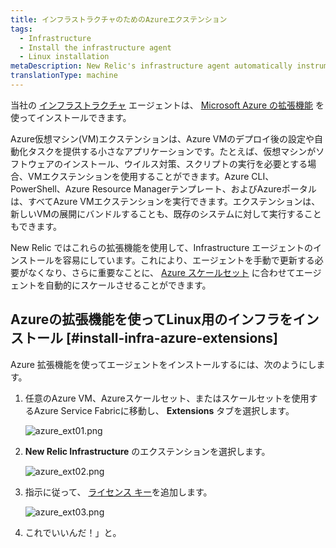 ```yaml
---
title: インフラストラクチャのためのAzureエクステンション
tags:
  - Infrastructure
  - Install the infrastructure agent
  - Linux installation
metaDescription: New Relic's infrastructure agent automatically instruments Docker to collect container metrics and metadata.
translationType: machine
---
```





当社の [インフラストラクチャ](/docs/welcome-new-relic-infrastructure) エージェントは、 [Microsoft Azure の拡張機能](https://docs.microsoft.com/en-us/azure/virtual-machines/extensions/overview) を使ってインストールできます。

<CollapserGroup>
  <Collapser
    id="what-is-extension"
    title="Azureエクステンションとは？"
  >
    Azure仮想マシン(VM)エクステンションは、Azure VMのデプロイ後の設定や自動化タスクを提供する小さなアプリケーションです。たとえば、仮想マシンがソフトウェアのインストール、ウイルス対策、スクリプトの実行を必要とする場合、VMエクステンションを使用することができます。Azure CLI、PowerShell、Azure Resource Managerテンプレート、およびAzureポータルは、すべてAzure VMエクステンションを実行できます。エクステンションは、新しいVMの展開にバンドルすることも、既存のシステムに対して実行することもできます。
  </Collapser>
</CollapserGroup>

New Relic ではこれらの拡張機能を使用して、Infrastructure エージェントのインストールを容易にしています。これにより、エージェントを手動で更新する必要がなくなり、さらに重要なことに、 [Azure スケールセット](https://docs.microsoft.com/en-us/azure/virtual-machine-scale-sets/overview) に合わせてエージェントを自動的にスケールさせることができます。

## Azureの拡張機能を使ってLinux用のインフラをインストール [#install-infra-azure-extensions]

Azure 拡張機能を使ってエージェントをインストールするには、次のようにします。

1. 任意のAzure VM、Azureスケールセット、またはスケールセットを使用するAzure Service Fabricに移動し、 **Extensions** タブを選択します。

   <img
     title="azure_ext01.png"
     alt="azure_ext01.png"
     src={infrastructureAzureExtensionsTab}
   />

2. **New Relic Infrastructure** のエクステンションを選択します。

   <img
     title="azure_ext02.png"
     alt="azure_ext02.png"
     src={infrastructureAzureNrInfrastructureExtension}
   />

3. 指示に従って、 [ライセンス キー](/docs/apis/intro-apis/new-relic-api-keys/#license-key)を追加します。

   <img
     title="azure_ext03.png"
     alt="azure_ext03.png"
     src={infrastructureAzureNrLicenseKey}
   />

4. これでいいんだ！」と。

<InstallFeedback/>
